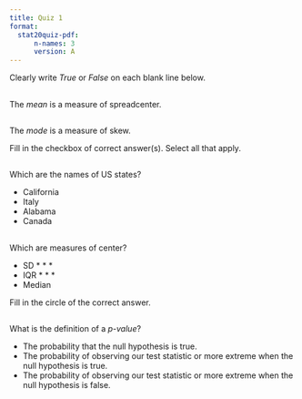 ```yaml
---
title: Quiz 1
format:
  stat20quiz-pdf:
      n-names: 3
      version: A
---
```


:::{.directionsbox}
Clearly write *True* or *False* on each blank line below.
:::

## {.tf}

The *mean* is a measure of [spread]{.vA .vB}[center]{.vC .vD}.

## {.tf}

The *mode* is a measure of skew.

\vspace{3mm}


:::{.directionsbox}
Fill in the checkbox of correct answer(s). Select all that apply.
:::

## {.select-all}

Which are the names of US states?

- California
- Italy
- Alabama
- Canada

## {.select-all}

Which are measures of center?

- SD
* * *
- IQR
* * *
- Median

:::{.directionsbox}
Fill in the circle of the correct answer.
:::

##

What is the definition of a *p-value*?

- The probability that the null hypothesis is true.
- The probability of observing our test statistic or more extreme when the null hypothesis is true.
- The probability of observing our test statistic or more extreme when the null hypothesis is false.